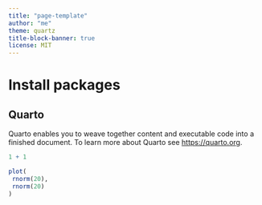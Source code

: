 ```yaml
---
title: "page-template"
author: "me"
theme: quartz
title-block-banner: true
license: MIT
---
```


# Install packages

## Quarto

Quarto enables you to weave together content and executable code into a finished document. To learn more about Quarto see <https://quarto.org>.

```r
1 + 1
```

```r
plot(
 rnorm(20),
 rnorm(20)
)
```
